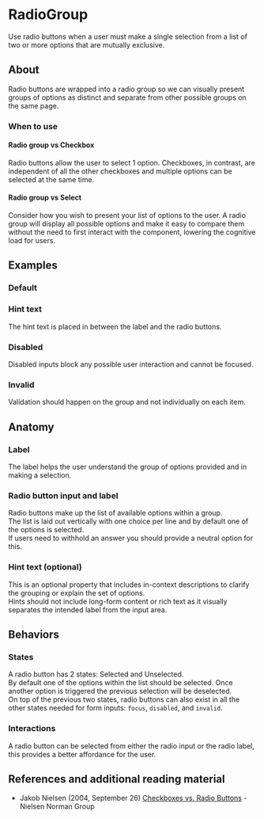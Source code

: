
<Meta anchor />

# RadioGroup

Use radio buttons when a user must make a single selection from a list of two or more options that are mutually exclusive.

## About

Radio buttons are wrapped into a radio group so we can visually present groups of options as distinct and separate from other possible groups on the same page.

### When to use

#### Radio group vs Checkbox

Radio buttons allow the user to select 1 option. Checkboxes, in contrast, are independent of all the other checkboxes and multiple options can be selected at the same time.

#### Radio group vs Select

Consider how you wish to present your list of options to the user. A radio group will display all possible options and make it easy to compare them without the need to first interact with the component, lowering the cognitive load for users.

## Examples

### Default

<Canvas>
  <Story id="mui-components-forms-radiogroup--default" />
</Canvas>

### Hint text

The hint text is placed in between the label and the radio buttons.

<Canvas>
  <Story id="mui-components-forms-radiogroup--hint" />
</Canvas>

### Disabled

Disabled inputs block any possible user interaction and cannot be focused.

<Canvas>
  <Story id="mui-components-forms-radiogroup--disabled" />
</Canvas>

### Invalid

Validation should happen on the group and not individually on each item.

<Canvas>
  <Story id="mui-components-forms-radiogroup--invalid" />
</Canvas>

## Anatomy

### Label

The label helps the user understand the group of options provided and in making a selection.

### Radio button input and label

Radio buttons make up the list of available options within a group.<br/>
The list is laid out vertically with one choice per line and by default one of the options is selected.<br/>
If users need to withhold an answer you should provide a neutral option for this.

### Hint text (optional)

This is an optional property that includes in-context descriptions to clarify the grouping or explain the set of options.<br/>
Hints should not include long-form content or rich text as it visually separates the intended label from the input area.

## Behaviors

### States

A radio button has 2 states: Selected and Unselected.<br/>
By default one of the options within the list should be selected. Once another option is triggered the previous selection will be deselected.<br/>
On top of the previous two states, radio buttons can also exist in all the other states needed for form inputs: `focus`, `disabled`, and `invalid`.

### Interactions

A radio button can be selected from either the radio input or the radio label, this provides a better affordance for the user.

## References and additional reading material

- Jakob Nielsen (2004, September 26) [Checkboxes vs. Radio Buttons](https://www.nngroup.com/articles/checkboxes-vs-radio-buttons/) - Nielsen Norman Group
